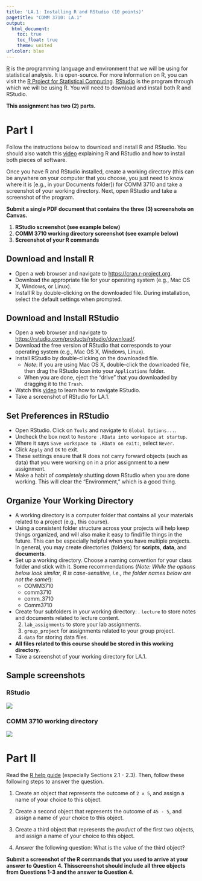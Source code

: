 ```yaml
---
title: 'LA.1: Installing R and RStudio (10 points)'
pagetitle: "COMM 3710: LA.1"
output:
  html_document:
    toc: true
    toc_float: true
    theme: united
urlcolor: blue
---
```


[R](https://cran.r-project.org/) is the programming language and environment that we will be using for statistical analysis. It is open-source. For more information on R, you can visit the [R Project for Statistical Computing](https://www.r-project.org/). [RStudio](https://rstudio.com/) is the program through which we will be using R. You will need to download and install both R and RStudio.

**This assignment has two (2) parts.**

# Part I
Follow the instructions below to download and install R and RStudio. You should also watch this [video](https://youtu.be/ZvPFKfNHBNQ) explaining R and RStudio and how to install both pieces of software.

Once you have R and RStudio installed, create a working directory (this can be anywhere on your computer that you choose, you just need to know where it is [e.g., in your Documents folder]) for COMM 3710 and take a screenshot of your working directory. Next, open RStudio and take a screenshot of the program.

**Submit a single PDF document that contains the three (3) screenshots on Canvas.**

1. **RStudio screenshot (see example below)**
2. **COMM 3710 working directory screenshot (see example below)**
3. **Screenshot of your R commands**


## Download and Install R
* Open a web browser and navigate to [https://cran.r-project.org](https://cran.r-project.org/).
* Download the appropriate file for your operating system (e.g., Mac OS X, Windows, or Linux).
* Install R by double-clicking on the downloaded file. During installation, select the default settings when prompted.


## Download and Install RStudio
* Open a web browser and navigate to [https://rstudio.com/products/rstudio/download/](https://rstudio.com/products/rstudio/download/).
* Download the free version of RStudio that corresponds to your operating system (e.g., Mac OS X, Windows, Linux).
* Install RStudio by double-clicking on the downloaded file.
   * *Note*: If you are using Mac OS X, double-click the downloaded file, then drag the RStudio icon into your `Applications` folder.
   * When you are done, eject the "drive" that you downloaded by dragging it to the `Trash`.
* Watch this [video](https://rstudio.com/products/rstudio/?wvideo=520zbd3tij) to learn how to navigate RStudio.
* Take a screenshot of RStudio for LA.1.


## Set Preferences in RStudio
* Open RStudio. Click on `Tools` and navigate to `Global Options...`.
* Uncheck the box next to `Restore .RData into workspace at startup`.
* Where it says `Save workspace to .RData on exit:`, select `Never`.
* Click `Apply` and `OK` to exit.
* These settings ensure that R does not carry forward objects (such as data) that you were working on in a prior assignment to a new assignment.
* Make a habit of *completely* shutting down RStudio when you are done working. This will clear the "Environment," which is a good thing.


## Organize Your Working Directory
* A working directory is a computer folder that contains all your materials related to a project (e.g., this course).
* Using a consistent folder structure across your projects will help keep things organized, and will also make it easy to find/file things in the future. This can be especially helpful when you have multiple projects. In general, you may create directories (folders) for **scripts**, **data**, and **documents**.
* Set up a working directory. Choose a naming convention for your class folder and stick with it. Some recommendations (*Note: While the options below look similar, R is case-sensitive, i.e., the folder names below are not the same!*):
   * COMM3710
   * comm3710
   * comm_3710
   * Comm3710
* Create four subfolders in your working directory: \newline
  1. `lecture` to store notes and documents related to lecture content.
  2. `lab_assignments` to store your lab assignments.
  3. `group_project` for assignments related to your group project.
  4. `data` for storing data files.
* **All files related to this course should be stored in this working directory**.
* Take a screenshot of your working directory for LA.1.


## Sample screenshots {.tabset .tabset-fade}
### RStudio
![](LA.1_RStudio.png)

### COMM 3710 working directory
![](LA.1_workingdir.png)


# Part II
Read the [R help guide](https://rpubs.com/yesun/Comm3710_helpwithR) (especially Sections 2.1 - 2.3). Then, follow these following steps to answer the question.  

1. Create an object that represents the outcome of `2 x 5`, and assign a name of your choice to this object.     
2. Create a second object that represents the outcome of `45 - 5`, and assign a name of your choice to this object.   

3. Create a third object that represents the *product* of the first two objects, and assign a name of your choice to this object.   

4. Answer the following question: What is the value of the third object?

**Submit a screenshot of the R commands that you used to arrive at your answer to Question 4. Thisscreenshot should include all three objects from Questions 1-3 and the answer to Question 4.**